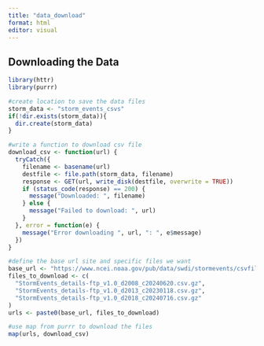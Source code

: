 ```yaml
---
title: "data_download"
format: html
editor: visual
---
```


## Downloading the Data

```r
library(httr)
library(purrr)

#create location to save the data files
storm_data <- "storm_events_csvs"
if(!dir.exists(storm_data)){
  dir.create(storm_data)
}

#write a function to download csv file
download_csv <- function(url) {
  tryCatch({
    filename <- basename(url)
    destfile <- file.path(storm_data, filename)
    response <- GET(url, write_disk(destfile, overwrite = TRUE))
    if (status_code(response) == 200) {
      message("Downloaded: ", filename)
    } else {
      message("Failed to download: ", url)
    }
  }, error = function(e) {
    message("Error downloading ", url, ": ", e$message)
  })
}

#define the base url site and specific files we want
base_url <- "https://www.ncei.noaa.gov/pub/data/swdi/stormevents/csvfiles/"
files_to_download <- c(
  "StormEvents_details-ftp_v1.0_d2008_c20240620.csv.gz",
  "StormEvents_details-ftp_v1.0_d2013_c20230118.csv.gz",
  "StormEvents_details-ftp_v1.0_d2018_c20240716.csv.gz"
)
urls <- paste0(base_url, files_to_download)

#use map from purrr to download the files
map(urls, download_csv)
```
